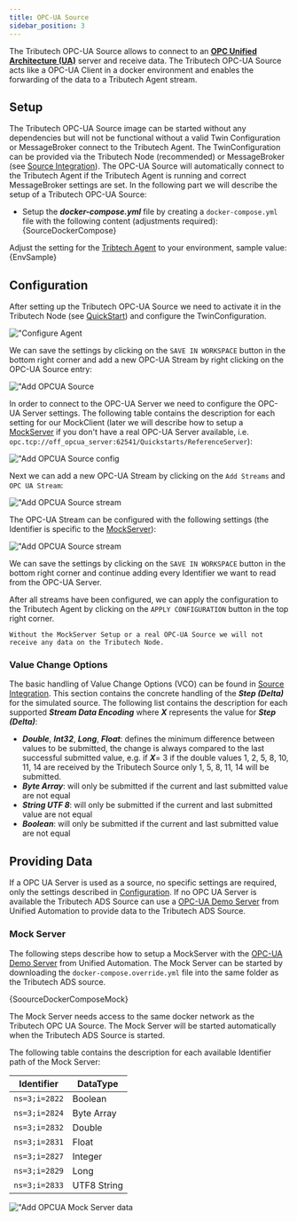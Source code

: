 ```yaml
---
title: OPC-UA Source
sidebar_position: 3
---
```



The Tributech OPC-UA Source allows to connect to an [**OPC Unified Architecture (UA)**](https://opcfoundation.org/about/opc-technologies/opc-ua/) server and receive data.  The Tributech OPC-UA Source acts like a OPC-UA Client in a docker environment and enables the forwarding of the data to a Tributech Agent stream.

## Setup
The Tributech OPC-UA Source image can be started without any dependencies but will not be functional without a valid Twin Configuration or MessageBroker connect to the Tributech Agent. The TwinConfiguration can be provided via the Tributech Node (recommended) or MessageBroker (see [Source Integration](../source_integration#twin-model)). The OPC-UA Source will automatically connect to the Tributech Agent if the Tributech Agent is running and correct MessageBroker settings are set. In the following part we will describe the setup of a Tributech OPC-UA Source:

- Setup the ***docker-compose.yml*** file by creating a `docker-compose.yml` file with the following content (adjustments required):
<CodeBlock className="language-yml" title="docker-compose.yml">{SourceDockerCompose}</CodeBlock>

Adjust the setting for the [Tribtech Agent](../overview.md) to your environment, sample value:
<CodeBlock className="language-plain" title="env specific settings">{EnvSample}</CodeBlock>

## Configuration

After setting up the Tributech OPC-UA Source we need to activate it in the Tributech Node (see [QuickStart](../quickstart.mdx#link-agent)) and configure the TwinConfiguration.

![**"Configure Agent**](../img/node-agent-configure.png)

We can save the settings by clicking on the `SAVE IN WORKSPACE` button in the bottom right corner and add a new OPC-UA Stream by right clicking on the OPC-UA Source entry:

![**"Add OPCUA Source**](../img/node-source-opcua-add.png)

In order to connect to the OPC-UA Server we need to configure the OPC-UA Server settings. The following table contains the description for each setting for our MockClient (later we will describe how to setup a [MockServer](#mock-server) if you don't have a real OPC-UA Server available, i.e. `opc.tcp://off_opcua_server:62541/Quickstarts/ReferenceServer`):


![**"Add OPCUA Source config**](../img/node-source-opcua-add-config.png)

Next we can add a new OPC-UA Stream by clicking on the `Add Streams` and `OPC UA Stream`:

![**"Add OPCUA Source stream**](../img/node-source-opcua-add-stream.png)

The OPC-UA Stream can be configured with the following settings (the Identifier is specific to the [MockServer](#mock-server)):

![**"Add OPCUA Source stream**](../img/node-source-opcua-add-stream-config.png)


We can save the settings by clicking on the `SAVE IN WORKSPACE` button in the bottom right corner and continue adding every Identifier we want to read from the OPC-UA Server.

After all streams have been configured, we can apply the configuration to the Tributech Agent by clicking on the `APPLY CONFIGURATION` button in the top right corner.

`
Without the MockServer Setup or a real OPC-UA Source we will not receive any data on the Tributech Node.
`

### Value Change Options
The basic handling of Value Change Options (VCO) can be found in [Source Integration](../source_integration.md). This section contains the concrete handling of the ***Step (Delta)*** for the simulated source. The following list contains the description for each supported ***Stream Data Encoding*** where ***X*** represents the value for ***Step (Delta)***:

- ***Double***, ***Int32***, ***Long***, ***Float***: defines the minimum difference between values to be submitted, the change is always compared to the last successful submitted value, e.g. if ***X***= 3 if the double values 1, 2, 5, 8, 10, 11, 14 are received by the Tributech Source only 1, 5, 8, 11, 14 will be submitted.
- ***Byte Array***: will only be submitted if the current and last submitted value are not equal
- ***String UTF 8***: will only be submitted if the current and last submitted value are not equal
- ***Boolean***: will only be submitted if the current and last submitted value are not equal

## Providing Data
If a OPC UA Server is used as a source, no specific settings are required, only the settings described in [Configuration](#configuration). If no OPC UA Server is available the Tributech ADS Source can use a [OPC-UA Demo Server](https://www.unified-automation.com/products/development-tools/uaexpert.html) from Unified Automation to provide data to the Tributech ADS Source.

### Mock Server
The following steps describe how to setup a MockServer with the [OPC-UA Demo Server](https://www.unified-automation.com/products/development-tools/uaexpert.html) from Unified Automation. The Mock Server can be started by downloading the `docker-compose.override.yml` file into the same folder as the Tributech ADS source.

<CodeBlock className="language-yml" title="docker-compose.override.yml">{SoourceDockerComposeMock}</CodeBlock>

The Mock Server needs access to the same docker network as the Tributech OPC UA Source. The Mock Server will be started automatically when the Tributech ADS Source is started.

The following table contains the description for each available Identifier path of the Mock Server:

| Identifier | DataType |
| --- | --- |
| `ns=3;i=2822` | Boolean |
| `ns=3;i=2824` | Byte Array |
| `ns=3;i=2832` | Double |
| `ns=3;i=2831` | Float |
| `ns=3;i=2827` | Integer |
| `ns=3;i=2829` | Long |
| `ns=3;i=2833` | UTF8 String |

![**"Add OPCUA Mock Server data**](../img/node-source-opcua-mock-data-graph.png)
